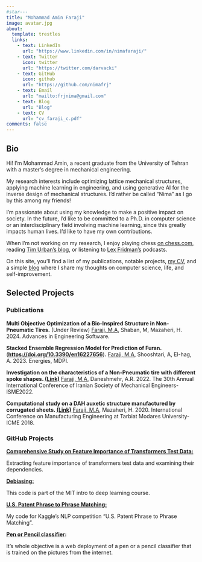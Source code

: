 ```yaml
---
#star---
title: "Mohammad Amin Faraji"
image: avatar.jpg
about:
  template: trestles
  links:
    - text: LinkedIn
      url: "https://www.linkedin.com/in/nimafaraji/"
    - text: Twitter
      icon: twitter
      url: "https://twitter.com/darvacki"
    - text: GitHub
      icon: github
      url: "https://github.com/nimafrj"
    - text: Email
      url: "mailto:frjnima@gmail.com"
    - text: Blog
      url: "Blog"
    - text: CV
      url: "cv_faraji_c.pdf"
comments: false
---
```


::: column-page
## Bio

Hi! I'm Mohammad Amin, a recent graduate from the University of Tehran with a master's degree in mechanical engineering.

My research interests include optimizing lattice mechanical structures, applying machine learning in engineering, and using generative AI for the inverse design of mechanical structures. I'd rather be called "Nima" as I go by this among my friends!

I'm passionate about using my knowledge to make a positive impact on society. In the future, I'd like to be committed to a Ph.D. in computer science or an interdisciplinary field involving machine learning, since this greatly impacts human lives. I'd like to have my own contributions.

When I'm not working on my research, I enjoy playing chess [on chess.com](https://www.chess.com/member/darvack), reading [Tim Urban's blog](https://waitbutwhy.com/), or listening to [Lex Fridman's](https://www.youtube.com/@lexfridman) podcasts.

On this site, you'll find a list of my publications, notable projects, [my CV](cv2.pdf), and a simple [blog](Blog) where I share my thoughts on computer science, life, and self-improvement.

## Selected Projects

### Publications

**Multi Objective Optimization of a Bio-Inspired Structure in Non-Pneumatic Tires.** (Under Review) [Faraji, M.A]{.underline}, Shaban, M, Mazaheri, H. 2024. Advances in Engineering Software.

**Stacked Ensemble Regression Model for Prediction of Furan.** ([**https://doi.org/10.3390/en16227656**](https://doi.org/10.3390/en16227656))**.** [Faraji, M.A]{.underline}, Shooshtari, A, El-hag, A. 2023. Energies, MDPI.

**Investigation on the characteristics of a Non-Pneumatic tire with different spoke shapes. [(Link)](ISME_NPT_Faraji.pdf)** [Faraji, M.A]{.underline}, Daneshmehr, A.R. 2022. The 30th Annual International Conference of Iranian Society of Mechanical Engineers-ISME2022.

**Computational study on a DAH auxetic structure manufactured by corrugated sheets. [(Link)](ICME_Faraji.pdf)** [Faraji, M.A]{.underline}, Mazaheri, H. 2020. International Conference on Manufacturing Engineering at Tarbiat Modares University-ICME 2018.

### GitHub Projects

[**Comprehensive Study on Feature Importance of Transformers Test Data:**](https://github.com/NimaFrj/transformers-feature-importance)

Extracting feature importance of transformers test data and examining their dependencies.

[**Debiasing:**](https://github.com/NimaFrj/Debiasing/blob/main/Debiasing.ipynb)

This code is part of the MIT intro to deep learning course.

[**U.S. Patent Phrase to Phrase Matching:**](https://github.com/NimaFrj/US-Patent-Phrase-to-Phrase-Matching-Kaggle-Competition)

My code for Kaggle's NLP competition "U.S. Patent Phrase to Phrase Matching".

[**Pen or Pencil classifier**](https://nimafrj.github.io/Pencil_Website/pencil.html)**:**

It's whole objective is a web deployment of a pen or a pencil classifier that is trained on the pictures from the internet.
:::